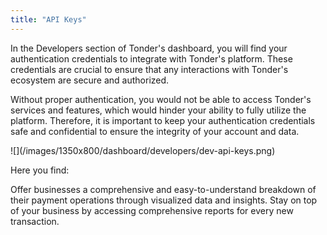 ```yaml
---
title: "API Keys"
---
```


In the Developers section of Tonder's dashboard, you will find your authentication credentials to integrate with Tonder's platform. These credentials are crucial to ensure that any interactions with Tonder's ecosystem are secure and authorized. 

Without proper authentication, you would not be able to access Tonder's services and features, which would hinder your ability to fully utilize the platform. Therefore, it is important to keep your authentication credentials safe and confidential to ensure the integrity of your account and data.

<Frame>![](/images/1350x800/dashboard/developers/dev-api-keys.png)</Frame>

Here you find:

<CardGroup cols={2}>
  <Card title="Public API Key" icon="key">
    Offer businesses a comprehensive and easy-to-understand breakdown of their payment operations through visualized data and insights.
  </Card>
  <Card title="Account ID" icon="id-badge">
    Stay on top of your business by accessing comprehensive reports for every new transaction.
  </Card>
</CardGroup>